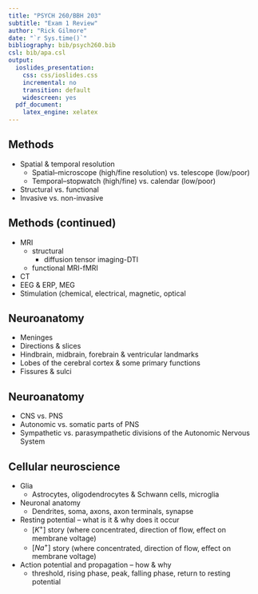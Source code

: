 ```yaml
---
title: "PSYCH 260/BBH 203"
subtitle: "Exam 1 Review"
author: "Rick Gilmore"
date: "`r Sys.time()`"
bibliography: bib/psych260.bib
csl: bib/apa.csl
output:
  ioslides_presentation:
    css: css/ioslides.css
    incremental: no
    transition: default
    widescreen: yes
  pdf_document:
    latex_engine: xelatex
---
```


## Methods

- Spatial & temporal resolution
    - Spatial--microscope (high/fine resolution) vs. telescope (low/poor)
    - Temporal--stopwatch (high/fine) vs. calendar (low/poor)
- Structural vs. functional
- Invasive vs. non-invasive

## Methods (continued)

- MRI 
    - structural
      - diffusion tensor imaging-DTI
    - functional MRI-fMRI
- CT
- EEG & ERP, MEG
- Stimulation (chemical, electrical, magnetic, optical

## Neuroanatomy

- Meninges
- Directions & slices
- Hindbrain, midbrain, forebrain & ventricular landmarks
- Lobes of the cerebral cortex & some primary functions
- Fissures & sulci

## Neuroanatomy

- CNS vs. PNS
- Autonomic vs. somatic parts of PNS
- Sympathetic vs. parasympathetic divisions of the Autonomic Nervous System

## Cellular neuroscience

- Glia
  - Astrocytes, oligodendrocytes & Schwann cells, microglia
- Neuronal anatomy
  - Dendrites, soma, axons, axon terminals, synapse
- Resting potential -- what is it & why does it occur
    - $[K^+]$ story (where concentrated, direction of flow, effect on membrane voltage)
    + $[Na^+]$ story (where concentrated, direction of flow, effect on membrane voltage)
- Action potential and propagation -- how & why
    - threshold, rising phase, peak, falling phase, return to resting potential

